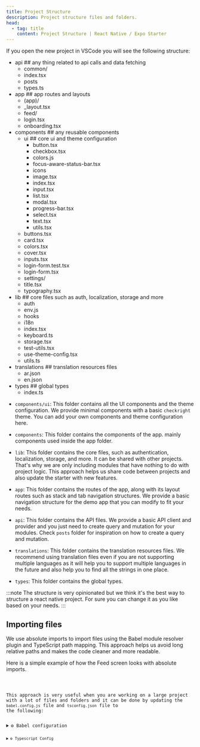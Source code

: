 ```yaml
---
title: Project Structure
description: Project structure files and folders.
head:
  - tag: title
    content: Project Structure | React Native / Expo Starter
---
```



If you open the new project in VSCode you will see the following structure:

<FileTree>

- api ## any thing related to api calls and data fetching
  - common/
  - index.tsx
  - posts
  - types.ts
- app ## app routes and layouts
  - (app)/
  - \_layout.tsx
  - feed/
  - login.tsx
  - onboarding.tsx
- components ## any reusable components
  - ui ## core ui and theme configuration
    - button.tsx
    - checkbox.tsx
    - colors.js
    - focus-aware-status-bar.tsx
    - icons
    - image.tsx
    - index.tsx
    - input.tsx
    - list.tsx
    - modal.tsx
    - progress-bar.tsx
    - select.tsx
    - text.tsx
    - utils.tsx
  - buttons.tsx
  - card.tsx
  - colors.tsx
  - cover.tsx
  - inputs.tsx
  - login-form.test.tsx
  - login-form.tsx
  - settings/
  - title.tsx
  - typography.tsx
- lib ## core files such as auth, localization, storage and more
  - auth
  - env.js
  - hooks
  - i18n
  - index.tsx
  - keyboard.ts
  - storage.tsx
  - test-utils.tsx
  - use-theme-config.tsx
  - utils.ts
- translations ## translation resources files
  - ar.json
  - en.json
- types ## global types
  - index.ts

</FileTree>

- `components/ui`: This folder contains all the UI components and the theme configuration. We provide minimal components with a basic `checkright` theme. You can add your own components and theme configuration here.

- `components`: This folder contains the components of the app. mainly components used inside the app folder.

- `lib`: This folder contains the core files, such as authentication, localization, storage, and more. It can be shared with other projects. That's why we are only including modules that have nothing to do with project logic. This approach helps us share code between projects and also update the starter with new features.

- `app`: This folder contains the routes of the app, along with its layout routes such as stack and tab navigation structures. We provide a basic navigation structure for the demo app that you can modify to fit your needs.

- `api`: This folder contains the API files. We provide a basic API client and provider and you just need to create query and mutation for your modules. Check `posts` folder for inspiration on how to create a query and mutation.

- `translations`: This folder contains the translation resources files. We recommend using translation files even if you are not supporting multiple languages as it will help you to support multiple languages in the future and also help you to find all the strings in one place.

- `types`: This folder contains the global types.

:::note
The structure is very opinionated but we think it's
the best way to structure a react native project. For sure you can change it as you like based on your needs.
:::

## Importing files

We use absolute imports to import files using the Babel module resolver plugin and TypeScript path mapping. This approach helps us avoid long relative paths and makes the code cleaner and more readable.

Here is a simple example of how the Feed screen looks with absolute imports.

<Code file="src/app/(app)/index.tsx" meta="{4-7}" />

This approach is very useful when you are working on a large project with a lot of files and folders and it can be done by updating the `babel.config.js` file and `tsconfig.json` file to the following:

<details>
  <summary>⚙️ Babel configuration</summary>
  <Code file="babel.config.js" meta="ins={8-27}" />
</details>

<details>
  <summary>⚙️ Typescript Config</summary>
  <Code file="tsconfig.json" meta="ins={5-9}" />
</details>
